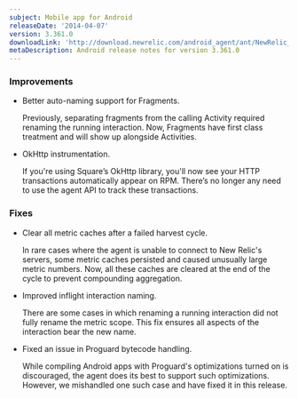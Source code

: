 ```yaml
---
subject: Mobile app for Android
releaseDate: '2014-04-07'
version: 3.361.0
downloadLink: 'http://download.newrelic.com/android_agent/ant/NewRelic_Android_Agent_3.361.0.zip'
metaDescription: Android release notes for version 3.361.0
---
```


### Improvements

* Better auto-naming support for Fragments.

  Previously, separating fragments from the calling Activity required renaming the running interaction. Now, Fragments have first class treatment and will show up alongside Activities.
* OkHttp instrumentation.

  If you're using Square’s OkHttp library, you'll now see your HTTP transactions automatically appear on RPM. There’s no longer any need to use the agent API to track these transactions.

### Fixes

* Clear all metric caches after a failed harvest cycle.

  In rare cases where the agent is unable to connect to New Relic's servers, some metric caches persisted and caused unusually large metric numbers. Now, all these caches are cleared at the end of the cycle to prevent compounding aggregation.
* Improved inflight interaction naming.

  There are some cases in which renaming a running interaction did not fully rename the metric scope. This fix ensures all aspects of the interaction bear the new name.
* Fixed an issue in Proguard bytecode handling.

  While compiling Android apps with Proguard's optimizations turned on is discouraged, the agent does its best to support such optimizations. However, we mishandled one such case and have fixed it in this release.
